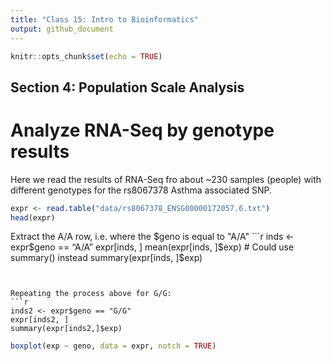 ```yaml
---
title: "Class 15: Intro to Bioinformatics"
output: github_document
---
```


```r
knitr::opts_chunk$set(echo = TRUE)
```

## Section 4: Population Scale Analysis

# Analyze RNA-Seq by genotype results

Here we read the results of RNA-Seq fro about ~230 samples (people) with different genotypes for the rs8067378 Asthma associated SNP.


```r
expr <- read.table("data/rs8067378_ENSG00000172057.6.txt")
head(expr)
```


Extract the A/A row, i.e. where the $geno is equal to "A/A"
```r
inds <- expr$geno == "A/A"
expr[inds, ]
mean(expr[inds, ]$exp) # Could use summary() instead
summary(expr[inds, ]$exp)
```


Repeating the process above for G/G:
```r
inds2 <- expr$geno == "G/G"
expr[inds2, ]
summary(expr[inds2,]$exp)
```


```r
boxplot(exp ~ geno, data = expr, notch = TRUE)
```































































